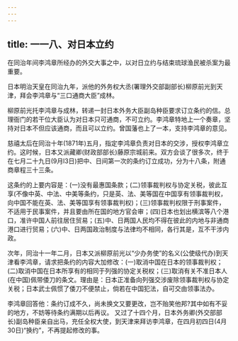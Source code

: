 ```yaml
---
---
---
```

title: 一一八、对日本立约
---



在同治年间李鸿章所经办的外交大事之中，以对日立约与结束琉球渔民被杀案为最重要。

日本明治天皇在同治九年，派他的外务权大丞(署理外交部副部长)柳原前光到天津，拜会李鸿章与“三口通商大臣”成林。

柳原前光托李鸿章与成林，转递一封日本外务大臣副岛种臣要求订立条约的信。总理衙门的若干位大臣认为对日本只可通商，不可立约。李鸿章特地上一个奏章，坚持对日本不但应该通商，而且可以立约。曾国藩也上了一本，支持李鸿章的意见。

慈禧太后在同治十年(1871年)五月，指定李鸿章负责对日本的交涉，授权李鸿章立约。这时候，日本又派藏卿(财政部部长)藤原宗城前来。双方会谈了很多次，终于在七月二十九日(9月l3日)把中、日间第一次的条约订立成功，分为十八条，附通商章程三十三条。

这条约的上要内容是：(一)没有最惠国条款；(二)领事裁判权与协定关税，彼此互享(不像中英、中法、中美等条约，只是英、法、美等国在中国享有领事裁判权，向中国不能在英、法、美等国享有领事裁判权)；(三)领事裁判权限于刑事案件，不适用于民事案件，并且要由所在国的地方官会审；(四)日本也划出横滨等八个港口，准许中国人前往居住贸易；(五)中、日两国人民均不得在彼此的内地与非通商港口进行贸易；(六)中、日两国政治制度与法律均不相同，各行其是，互不干涉内政。

次年，同治十一年二月，日本又派柳原前光以“少办务使”的名义(公使级代办)到天津看李鸿章，请求把条约的内容大加修改：(一)取消中国在日本的领事裁判权；(二)取消中国在日本所享有的相同于列强的协定关税权；(三)取消有关不准日本人(在中国)佩带倭刀的条文。理由是：日本正准备向列强交涉废除领事裁判权与协定关税；日本武士佩惯了倭刀不便禁止，倘若在中国犯法，自可交由领事法办。

李鸿章回答他：条约订成不久，尚未换文又要更改，岂不贻笑他邦?其中如有不妥的地方，不妨等待条约满期以后再议。 又过了十四个月，日本外务卿(外交部部长)副岛种臣亲自出马，充任全权大使，到天津来拜访李鸿章，在四月初四日(4月30日)“换约”，不再提起修改的事。